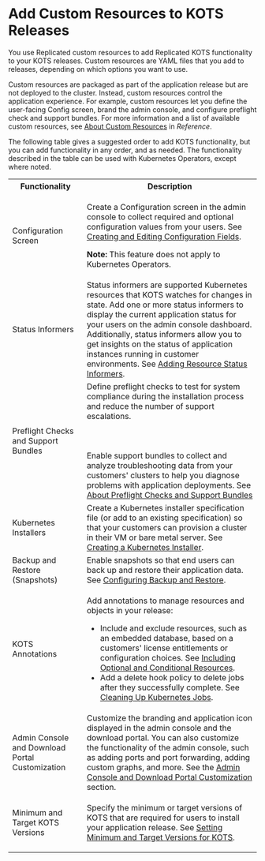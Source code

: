 
# Add Custom Resources to KOTS Releases

You use Replicated custom resources to add Replicated KOTS functionality to your KOTS releases. Custom resources are YAML files that you add to releases, depending on which options you want to use. 

Custom resources are packaged as part of the application release but are not deployed to the cluster. Instead, custom resources control the application experience. For example, custom resources let you define the user-facing Config screen, brand the admin console, and configure preflight check and support bundles. For more information and a list of available custom resources, see [About Custom Resources](/reference/custom-resource-about) in _Reference_.

<AddFunctionality/> 

The following table gives a suggested order to add KOTS functionality, but you can add functionality in any order, and as needed. The functionality described in the table can be used with Kubernetes Operators, except where noted.

<table>
  <tr>
    <th width="30%">Functionality</th>
    <th width="70%">Description</th>
  </tr>
  <tr>
  <td>Configuration Screen</td>
      <td><p>Create a Configuration screen in the admin console to collect required and optional configuration values from your users. See <a href="admin-console-customize-config-screen">Creating and Editing Configuration Fields</a>.</p><p><strong>Note:</strong> This feature does not apply to Kubernetes Operators.</p></td>
  </tr>
  <tr>
    <td>Status Informers</td>
    <td>Status informers are supported Kubernetes resources that KOTS watches for changes in state. Add one or more status informers to display the current application status for your users on the admin console dashboard. Additionally, status informers allow you to get insights on the status of application instances running in customer environments. See <a href="admin-console-display-app-status">Adding Resource Status Informers</a>.</td>
  </tr>
  <tr>
    <td>Preflight Checks and Support Bundles</td>
    <td>Define preflight checks to test for system compliance during the installation process and reduce the number of support escalations. <br></br><br></br>Enable support bundles to collect and analyze troubleshooting data from your customers' clusters to help you diagnose problems with application deployments. See <a href="preflight-support-bundle-about">About Preflight Checks and Support Bundles</a></td>
  </tr>
  <tr>
    <td>Kubernetes Installers</td>
    <td>Create a Kubernetes installer specification file (or add to an existing specification) so that your customers can provision a cluster in their VM or bare metal server. See <a href="packaging-embedded-kubernetes">Creating a Kubernetes Installer</a>.</td>
  </tr>
  <tr>
    <td>Backup and Restore (Snapshots)</td>
    <td>Enable snapshots so that end users can back up and restore their application data. See <a href="snapshots-configuring-backups">Configuring Backup and Restore</a>.</td>
  </tr>
  <tr>
    <td>KOTS Annotations</td>
    <td>
    <p>Add annotations to manage resources and objects in your release:</p>
    <ul>
      <li>Include and exclude resources, such as an embedded database, based on a customers' license entitlements or configuration choices. See <a href="packaging-include-resources">Including Optional and Conditional Resources</a>.</li>
      <li>Add a delete hook policy to delete jobs after they successfully complete. See <a href="packaging-cleaning-up-jobs">Cleaning Up Kubernetes Jobs</a>.</li>
    </ul>
    </td>
  </tr>
  <tr>
    <td>Admin Console and Download Portal Customization</td>
    <td>Customize the branding and application icon displayed in the admin console and the download portal. You can also customize the functionality of the admin console, such as adding ports and port forwarding, adding custom graphs, and more. See the <a href="admin-console-customize-app-icon">Admin Console and Download Portal Customization</a> section.</td>
  </tr>
  <tr>
    <td>Minimum and Target KOTS Versions</td>
    <td>
    <p>Specify the minimum or target versions of KOTS that are required for users to install your application release. See <a href="packaging-kots-versions">Setting Minimum and Target Versions for KOTS</a>.</p>
    </td>
  </tr>
</table>
